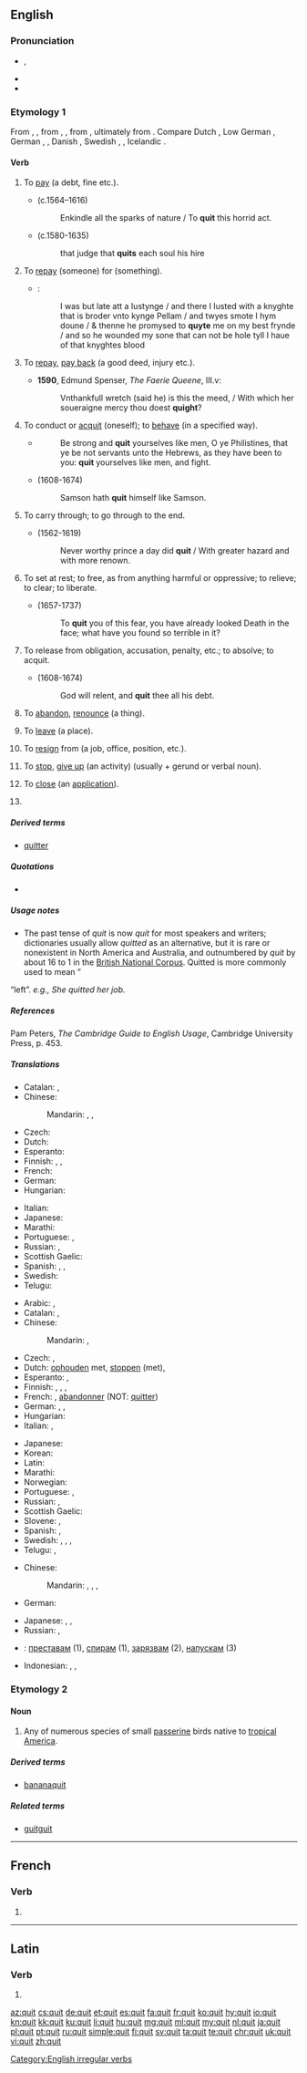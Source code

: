 {{also|quít|quît}}
==English==

===Pronunciation===
* {{enPR|kwĭt}}, {{IPA|/kwɪt/|lang=en}}
* {{audio|en-us-quit.ogg|Audio (US)|lang=en}}
* {{rhymes|ɪt|lang=en}}

===Etymology 1===
From {{etyl|enm|en}} {{m|enm|quiten}}, {{m|enm|quyten}}, from {{etyl|xno|en}} {{term|quiter|lang=fro}}, {{etyl|fro|en}} {{term|quiter|lang=fro}}, from {{term|quite||acquited, quit|lang=fro}}, ultimately from {{etyl|la|en}} {{m|la|quietus}}. Compare Dutch {{m|nl|kwijten||to quit}}, Low German {{m|nds-de|quitten||to quit}}, German {{m|de|quitten}}, {{m|de|quittieren}}, Danish {{m|da|kvitte}}, Swedish {{m|sv|qvitta}}, {{m|sv|kvitta||to quit, leave, set off}}, Icelandic {{m|is|kvitta}}. 

====Verb====
{{en-verb|quits|quitting|quit|past2=quitted}}

#{{label|en|transitive|archaic}} To [[pay]] (a debt, fine etc.).
#*{{w|William Shakespeare}} (c.1564–1616)
#*:Enkindle all the sparks of nature / To '''quit''' this horrid act.
#*{{w|Edward Fairfax}} (c.1580-1635)
#*:that judge that '''quits''' each soul his hire
#{{label|en|transitive|obsolete}} To [[repay]] (someone) for (something).
#*{{RQ:Mlry MrtDrthr|4.14|2|II|xiv}}:
#*:I was but late att a Iustynge / and there I Iusted with a knyghte that is broder vnto kynge Pellam / and twyes smote I hym doune / & thenne he promysed to '''quyte''' me on my best frynde / and so he wounded my sone that can not be hole tyll I haue of that knyghtes blood
#{{context|transitive|obsolete|lang=en}} To [[repay]], [[pay back]] (a good deed, injury etc.).
#*'''1590''', Edmund Spenser, ''The Faerie Queene'', III.v:
#*:Vnthankfull wretch (said he) is this the meed, / With which her soueraigne mercy thou doest '''quight'''?
#{{label|en|reflexive|archaic}} To conduct or [[acquit]] (oneself); to [[behave]] (in a specified way).
#*{{RQ:Authorized Version|1 Samuel|4|9}}
#*:Be strong and '''quit''' yourselves like men, O ye Philistines, that ye be not servants unto the Hebrews, as they have been to you: '''quit''' yourselves like men, and fight.
#*{{w|John Milton}} (1608-1674)
#*:Samson hath '''quit''' himself like Samson.
#{{label|en|transitive|archaic}} To carry through; to go through to the end.
#*{{w|Samuel Daniel}} (1562-1619)
#*:Never worthy prince a day did '''quit''' / With greater hazard and with more renown.
#{{label|en|transitive}} To set at rest; to free, as from anything harmful or oppressive; to relieve; to clear; to liberate.
#*{{w|William Wake}} (1657-1737)
#*:To '''quit''' you of this fear, you have already looked Death in the face; what have you found so terrible in it?
#{{label|en|transitive}} To release from obligation, accusation, penalty, etc.; to absolve; to acquit.
#*{{w|John Milton}} (1608-1674)
#*:God will relent, and '''quit''' thee all his debt.
#{{label|en|transitive}} To [[abandon]], [[renounce]] (a thing).
#{{label|en|transitive}} To [[leave]] (a place).
#{{label|en|transitive|intransitive}} To [[resign]] from (a job, office, position, etc.).
#:{{ux|en|After having to work overtime without being paid, I '''quit''' my job.}}
#{{label|en|transitive|intransitive}} To [[stop]], [[give up]] (an activity) (usually + gerund or verbal noun).
#:{{ux|en|John is planning to '''quit''' smoking.}}
#{{label|en|transitive|computing}} To [[close]] (an [[application]]).
#{{en-past of|quit}}

=====Derived terms=====
* [[quitter]]

=====Quotations=====
* {{seeCites}}

=====Usage notes=====
* The past tense of ''quit'' is now ''quit'' for most speakers and writers; dictionaries usually allow ''quitted'' as an alternative, but it is rare or nonexistent in North America and Australia, and outnumbered by ''quit'' by about 16 to 1 in the [http://www.natcorp.ox.ac.uk/ British National Corpus].  Quitted is more commonly used to mean ”
“left”. ''e.g., She quitted her job.''

=====References=====
Pam Peters, ''The Cambridge Guide to English Usage'', Cambridge University Press, p. 453.

=====Translations=====
{{trans-top|to leave}}
* Catalan: {{t+|ca|sortir}}, {{t+|ca|eixir}}
* Chinese:
*: Mandarin: {{t+|cmn|走|tr=zǒu|sc=Hani}}, {{t|cmn|離開|sc=Hani}}, {{t+|cmn|离开|tr=líkāi|sc=Hani}}
* Czech: {{t+|cs|opustit}}
* Dutch: {{t+|nl|verlaten}}
* Esperanto: {{t|eo|forlasi}}
* Finnish: {{t+|fi|lähteä}}, {{t+|fi|poistua}}, {{t+|fi|jättää}}
* French: {{t+|fr|quitter}}
* German: {{t+|de|verlassen}}
* Hungarian: {{t+|hu|otthagy}}
{{trans-mid}}
* Italian: {{t+|it|lasciare}}
* Japanese: {{t+|ja|去る|tr=さる, saru|sc=Jpan}}
* Marathi: {{t|mr|सोडून जाणे|tr=soḍūna zāṇe|sc=Deva}}
* Portuguese: {{t+|pt|sair}}, {{t+|pt|abandonar}}
* Russian: {{t+|ru|уходи́ть|impf|sc=Cyrl}}, {{t+|ru|уйти́|pf|sc=Cyrl}}
* Scottish Gaelic: {{t|gd|falbh}}
* Spanish: {{t+|es|salir}}, {{t+|es|abandonar}}, {{t+|es|dejar}}
* Swedish: {{t+|sv|lämna}}
* Telugu: {{t|te|వదలివెళ్ళు}}
{{trans-bottom}}

{{trans-top|to give up, stop doing something}}
* Arabic: {{t|ar|تخلى عن|tr=taxálla ʕan}}, {{t|ar|توقف|tr=tawaqqafa}}
* Catalan: {{t+|ca|deixar}}, {{t+|ca|aturar}}
* Chinese:
*: Mandarin: {{t+|cmn|放棄|sc=Hani}}, {{t+|cmn|放弃|tr=fàngqì|sc=Hani}}
* Czech: {{t+|cs|přestat}}, {{t+|cs|skončit}}
* Dutch: [[ophouden]] met, [[stoppen]] (met), {{t+|nl|opgeven}}
* Esperanto: {{t+|eo|ĉesi}}, {{t|eo|rezigni}}
* Finnish: {{t+|fi|lopettaa}}, {{t+|fi|lakata}}, {{t+|fi|luovuttaa}}, {{t+|fi|luopua}}
* French: {{t+|fr|arrêter}}, [[abandonner]] (NOT: [[quitter]])
* German: {{t+|de|aufhören}}, {{t+|de|aufgeben}}, {{t|de|sein lassen}}
* Hungarian: {{t+|hu|abbahagy}}
* Italian: {{t+|it|smettere}}, {{t+|it|abbandonare}}
{{trans-mid}}
* Japanese: {{t+|ja|止める|tr=yameru}}
* Korean: {{t+|ko|그만두다|tr=geumanduda}}
*Latin: {{t+|la|linquo|tr=linquo}}
* Marathi: {{t|mr|सोडणे|tr=soḍaṇe|sc=Deva}}
* Norwegian: {{t+|no|slutte}}
* Portuguese: {{t+|pt|parar}}, {{t+|pt|desistir}}
* Russian: {{t+|ru|броса́ть|impf}}, {{t+|ru|бро́сить|pf}}
* Scottish Gaelic: {{t|gd|sguir de}}
* Slovene: {{t+|sl|končati}}, {{t|sl|nehati}}
* Spanish: {{t+|es|dejar}}, {{t+|es|parar}}
* Swedish: {{t+|sv|sluta}}, {{t|sv|sluta upp}}, {{t+|sv|upphöra}}, {{t|sv|höra upp}}
* Telugu: {{t|te|వదలిపెట్టు}}, {{t|te|వదులుకొను}}
{{trans-bottom}}

{{trans-top|to resign}}
* Chinese:
*: Mandarin: {{t|cmn|辭去|sc=Hani}}, {{t+|cmn|辞去|tr=cíqù|sc=Hani}}, {{t+|cmn|辭職|sc=Hani}}, {{t+|cmn|辞职|tr=cízhí|sc=Hani}}
* German: {{t+|de|kündigen}}
{{trans-mid}}
* Japanese: {{t|ja|辞任|tr=じにんする, jinin suru|alt=辞任する|sc=Jpan}}, {{t+|ja|辞職|tr=じしょくする, jishoku suru|alt=辞職する|sc=Jpan}}, {{t+|ja|辞める|tr=やめる, yameru|sc=Jpan}}
* Russian: {{t+|ru|увольня́ться|impf|sc=Cyrl}}, {{t+|ru|уво́литься|pf|sc=Cyrl}}
{{trans-bottom}}

{{checktrans-top}}
* {{ttbc|bg}}: [[преставам]] (1), [[спирам]] (1), [[зарязвам]] (2), [[напускам]] (3)
{{trans-mid}}
* Indonesian: {{t-check|id|keluar}}, {{t-check|id|henti|alt=berhenti}}, {{t-check|id|henti|alt=menghentikan}}
{{trans-bottom}}

===Etymology 2===

====Noun====
{{en-noun}}

# Any of numerous species of small [[passerine]] birds native to [[tropical]] [[America]].

=====Derived terms=====
* [[bananaquit]]

=====Related terms=====
* [[guitguit]]

[[Category:English irregular verbs]]

----

==French==

===Verb===
{{fr-verb-form}}

# {{inflection of|quérir||3|s|phis|lang=fr}}

----

==Latin==

===Verb===
{{la-verb-form|quit}}

# {{inflection of|queō||3|s|pres|actv|indc|lang=la}}

[[az:quit]]
[[cs:quit]]
[[de:quit]]
[[et:quit]]
[[es:quit]]
[[fa:quit]]
[[fr:quit]]
[[ko:quit]]
[[hy:quit]]
[[io:quit]]
[[kn:quit]]
[[kk:quit]]
[[ku:quit]]
[[li:quit]]
[[hu:quit]]
[[mg:quit]]
[[ml:quit]]
[[my:quit]]
[[nl:quit]]
[[ja:quit]]
[[pl:quit]]
[[pt:quit]]
[[ru:quit]]
[[simple:quit]]
[[fi:quit]]
[[sv:quit]]
[[ta:quit]]
[[te:quit]]
[[chr:quit]]
[[uk:quit]]
[[vi:quit]]
[[zh:quit]]